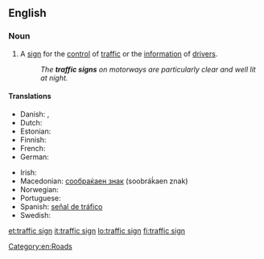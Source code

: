 ==English==

===Noun===
{{en-noun}}

# A [[sign]] for the [[control]] of [[traffic]] or the [[information]] of [[drivers]].
#: ''The '''traffic signs''' on motorways are particularly clear and well lit at night.''

====Translations====
{{trans-top|traffic sign}}
* Danish: {{t-|da|færdselstavle|c}},  {{t-|da|vejskilt|n}}
* Dutch: {{t-|nl|verkeersbord|n}}
* Estonian: {{t|et|liiklusmärk}}
* Finnish: {{t+|fi|liikennemerkki}}
* French: {{t+|fr|panneau|m}}
* German: {{t|de|Verkehrszeichen|n}}
{{trans-mid}}
* Irish: {{t|ga|comhartha tráchta|m}}
* Macedonian: [[сообраќаен знак]] (soobráḱaen znak) {{m}}
* Norwegian: {{t|no|trafikkskilt}}
* Portuguese: {{t|pt|placa|f}}
* Spanish: [[señal de tráfico]] {{f}}
* Swedish: {{t-|sv|vägmärke}}
{{trans-bottom}}

[[Category:en:Roads]]

[[et:traffic sign]]
[[it:traffic sign]]
[[lo:traffic sign]]
[[fi:traffic sign]]